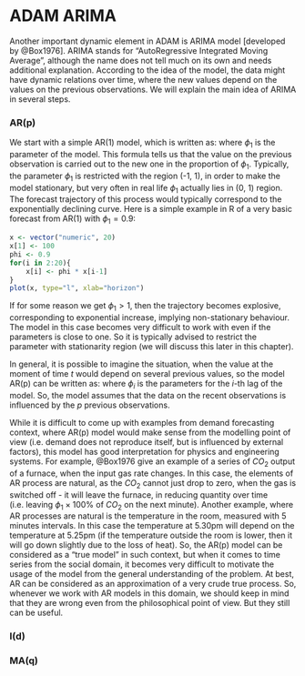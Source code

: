 # ADAM ARIMA {#ARIMA}
Another important dynamic element in ADAM is ARIMA model [developed by @Box1976]. ARIMA stands for "AutoRegressive Integrated Moving Average", although the name does not tell much on its own and needs additional explanation. According to the idea of the model, the data might have dynamic relations over time, where the new values depend on the values on the previous observations. We will explain the main idea of ARIMA in several steps.

### AR(p)
We start with a simple AR(1) model, which is written as:
\begin{equation}
  {y}_{t} = \phi_1 y_{t-1} + \epsilon_t ,
  (\#eq:ADAMARIMA100Example)
\end{equation}
where $\phi_1$ is the parameter of the model. This formula tells us that the value on the previous observation is carried out to the new one in the proportion of $\phi_1$. Typically, the parameter $\phi_1$ is restricted with the region (-1, 1), in order to make the model stationary, but very often in real life $\phi_1$ actually lies in (0, 1) region. The forecast trajectory of this process would typically correspond to the exponentially declining curve. Here is a simple example in R of a very basic forecast from AR(1) with $\phi_1=0.9$:
```r
x <- vector("numeric", 20)
x[1] <- 100
phi <- 0.9
for(i in 2:20){
    x[i] <- phi * x[i-1]
}
plot(x, type="l", xlab="horizon")
```

If for some reason we get $\phi_1>1$, then the trajectory becomes explosive, corresponding to exponential increase, implying non-stationary behaviour. The model in this case becomes very difficult to work with even if the parameters is close to one. So it is typically advised to restrict the parameter with stationarity region (we will discuss this later in this chapter).

In general, it is possible to imagine the situation, when the value at the moment of time $t$ would depend on several previous values, so the model AR(p) can be written as:
\begin{equation}
  {y}_{t} = \phi_1 y_{t-1} + \phi_2 y_{t-2} + \dots + \phi_p y_{t-p} + \epsilon_t ,
  (\#eq:ADAMARIMAp00Example)
\end{equation}
where $\phi_i$ is the parameters for the $i$-th lag of the model. So, the model assumes that the data on the recent observations is influenced by the $p$ previous observations.

While it is difficult to come up with examples from demand forecasting context, where AR(p) model would make sense from the modelling point of view (i.e. demand does not reproduce itself, but is influenced by external factors), this model has good interpretation for physics and engineering systems. For example, @Box1976 give an example of a series of $CO_2$ output of a furnace, when the input gas rate changes. In this case, the elements of AR process are natural, as the $CO_2$ cannot just drop to zero, when the gas is switched off - it will leave the furnace, in reducing quantity over time (i.e. leaving $\phi_1\times100\%$ of $CO_2$ on the next minute). Another example, where AR processes are natural is the temperature in the room, measured with 5 minutes intervals. In this case the temperature at 5.30pm will depend on the temperature at 5.25pm (if the temperature outside the room is lower, then it will go down slightly due to the loss of heat). So, the AR(p) model can be considered as a "true model" in such context, but when it comes to time series from the social domain, it becomes very difficult to motivate the usage of the model from the general understanding of the problem. At best, AR can be considered as an approximation of a very crude true process. So, whenever we work with AR models in this domain, we should keep in mind that they are wrong even from the philosophical point of view. But they still can be useful.


### I(d)

### MA(q)
